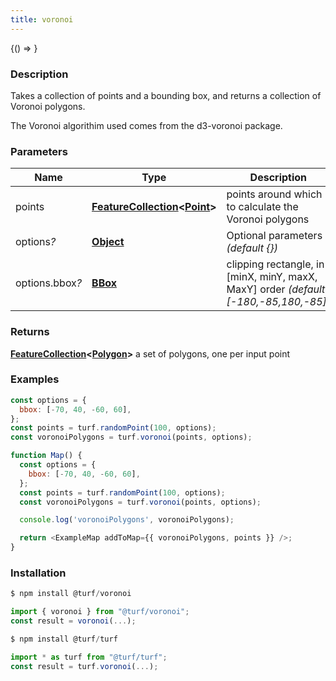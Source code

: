 ```yaml
---
title: voronoi
---
```



<!-- Expose turf as global var for experimenting in the browser console -->

<BrowserOnly>{() => <WindowTurfGlobal turf={turf} />}</BrowserOnly>

### Description

Takes a collection of points and a bounding box, and returns a collection
of Voronoi polygons.

The Voronoi algorithim used comes from the d3-voronoi package.

### Parameters

| Name                 | Type                                                                                                                                   | Description                                                                          |
| -------------------- | -------------------------------------------------------------------------------------------------------------------------------------- | ------------------------------------------------------------------------------------ |
| points               | **[FeatureCollection](https://tools.ietf.org/html/rfc7946#section-3.3)\<[Point](https://tools.ietf.org/html/rfc7946#section-3.1.2)\>** | points around which to calculate the Voronoi polygons                                |
| options<i>?</i>      | **[Object](https://developer.mozilla.org/docs/Web/JavaScript/Reference/Global_Objects/Object)**                                        | Optional parameters _(default \{\})_                                                 |
| options.bbox<i>?</i> | **[BBox](https://tools.ietf.org/html/rfc7946#section-5)**                                                                              | clipping rectangle, in [minX, minY, maxX, MaxY] order _(default [-180,-85,180,-85])_ |

### Returns

**[FeatureCollection](https://tools.ietf.org/html/rfc7946#section-3.3)\<[Polygon](https://tools.ietf.org/html/rfc7946#section-3.1.6)\>** a set of polygons, one per input point

### Examples

```javascript
const options = {
  bbox: [-70, 40, -60, 60],
};
const points = turf.randomPoint(100, options);
const voronoiPolygons = turf.voronoi(points, options);
```

```javascript live
function Map() {
  const options = {
    bbox: [-70, 40, -60, 60],
  };
  const points = turf.randomPoint(100, options);
  const voronoiPolygons = turf.voronoi(points, options);

  console.log('voronoiPolygons', voronoiPolygons);

  return <ExampleMap addToMap={{ voronoiPolygons, points }} />;
}
```

### Installation

```javascript
$ npm install @turf/voronoi

import { voronoi } from "@turf/voronoi";
const result = voronoi(...);
```

```javascript
$ npm install @turf/turf

import * as turf from "@turf/turf";
const result = turf.voronoi(...);
```
